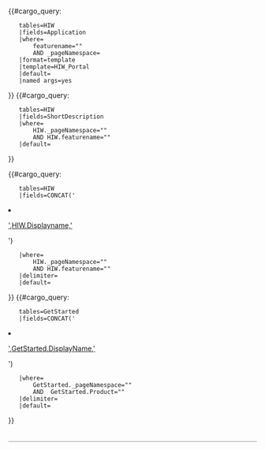 <div class="clearfix" style="border-bottom: 1px solid #959699; padding-bottom: 20px;">
<h3>{{{featurename|}}}</h3>
<div class="row">
<div class="col-md-7" style="padding-right: 30px;"><!--

	listing names of hosted applciations from HIW table

-->{{#cargo_query:
	tables=HIW
	|fields=Application
	|where=
		featurename="{{{featurename}}}" 
		AND _pageNamespace={{NAMESPACENUMBER}}
	|format=template
	|template=HIW_Portal
	|default=
	|named args=yes
}}<!--

	Listing short description for each application
	
-->{{#cargo_query:
	tables=HIW
	|fields=ShortDescription
	|where=
		HIW._pageNamespace="{{NAMESPACENUMBER}}" 
		AND HIW.featurename="{{{featurename}}}"
	|default=<needs ShortDescription added to HIW pages via form>
}}</div><div class="col-md-5" style="padding-left:0;"><!--

	adding links to the HIW page per application

--><ul>{{#cargo_query:
	tables=HIW
	|fields=CONCAT('<li>[[',HIW._pageName,'|',HIW.Displayname,']]</li>')
	|where=
		HIW._pageNamespace="{{NAMESPACENUMBER}}"  
		AND HIW.featurename="{{{featurename}}}"
	|delimiter=
	|default=
}}<!--

	adding links to Getting started pages per aplication 

-->{{#cargo_query:
	tables=GetStarted
	|fields=CONCAT('<li>[[',GetStarted._pageName,'|',GetStarted.DisplayName,']]</li>')
	|where=
		GetStarted._pageNamespace="{{NAMESPACENUMBER}}" 
		AND  GetStarted.Product="{{{featurename}}}"
	|delimiter=
	|default=
}}
</ul>
</div></div></div>
<div style="clear:both;"></div>